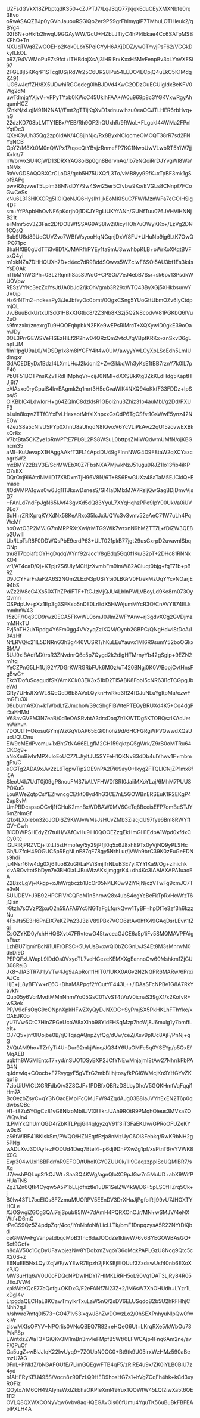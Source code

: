U2FsdGVkX18ZPbptqdKS50+cZJPTJ7/LqJSqQ77jkjqkEduCEyXMXNbfe0rq3Bvo
oRwASAQZBJp0yGVnJauouRSGlQo2er9PS9grFhlmygiP7TMhuLOTHleuk2/qBYg4
02f6N+oHkfb2hwqU9GGAyWW/GcU+HZbLJTiyC4hPI4bkae4Cc6SATpMSBKEhO+Tn
NXUqTWq8ZwGOEHp2Kqk0LbY5PqiCYyH6AKjDDZ/yw0TmyjPsF62/VGGkDkyfLkOL
p9Z/94VWMoPuE7s9fct+ITHBdojXsAj3lHRlFr+KxxH5MvFenpBv3cLYnVXESi97
2FGL8jI5KKqrP1STcgIUS/RdWr25C6UR28lPu54LEDO4ECpjQ4uEkC5K1MdgK491
iJG6wJqffZH/8X5UDwhiRGCqdeg0lhBJDVd4KwC2ODzOuECUigIdxBeKFV0Wg2dM
uwTdmjqYXjvV+vFPyTYxb0KWcC45UkIhFAA+/A0u969p8c3YGKVxwRgyAhqumHCZ
/ZnkN/xLqjM91N2NA1//Fmt2gTTijKqXvD1sdnuwihzu0eaOCJTLHER6rbHvq+nG
22dzKD708bLMTY1EBx/YEB/Rh9OF2hQUxhR/9RWoL+FLgckl44WMa2FPnIYqtDc3
QXeX3yUh35Qg2zp6IdAK/4C8jjhNjo/Rx8ByxNClqcmeOMCQT38rR7sd2FNYqNCB
OpY2/M8XtOM0nQWPx17tqoeQtYBvjzRnmeFP7KC1NwoUwVLwbRT5YiW7jjX+ks/7
lrWbrwxSU4CjWD13DRXYAQ8olSp0gn8BdrvnAq/Ib7eNQoiRrDJYvgWl8Wa/nNMx
RaVvGDSAQQBXCrCLoD8/qcb5H75UXQfL3To/vMB8yy99fK+xTpBF3mk1gSof9APg
pwvR2qvweT5Lplm3BNNdDY79w4Swi25er5Cfvbw9Ko/EVGLs8CNnpf7FCoGwCeSs
xNu6L313HKXCRg5lIOIQoNJQ6HysIh1IjkEoMKISuC7FW/MznWFa7eCOIHSlg4DF
sm+YfPApbHhOvNF6pKdrjh0j1DKJYRgLiUKYfANh/GUNfTuu076JVHVlHNNjB21t
eiiMmr5ov3Z3Fac2DfDO8WfSSAG9AS8Iw2i0icyHOh7uOWyKKx+/LzVg2DN1CQsQ
6ab9U8d89UoCUVZvo7WBfWsyooHqNGqnjDxVf8FU+UHuNb9jg6LtK7OwQlPQ71pc
8haHXlB0gUdTTi3v8D1XJMARfhPYEy1ta9mU3wwhbpKLB+oWrKoXKqtBVFsxQ4yi
m1xkNZa7DHHQUXh7D+d4ec7dR9BddSOwvs5WZclwF6SOl5AU3bf1Es3k4sYsD0Ak
nTlbMYiWGPh+03L2RqmhSasStWoG+CPSOi77eJ4ebB7Ssr+sk6pv13PsdkWUOVpw
RESzVYKc3ezZxIYsJtUA0bJd2/jkOhVgmb3R29xWTQ43ByXGj5XHkbsu/wYJV0ip
Hz6rNTm2+ndkeaPy3/JeJbfeyOc0bmt/0QgxCSng5YUoGttUbmOZv6lyCtdpmjQL
JvJBuuBdkUrtxUlSdG1HBxXfGtbc8/2Z3Nb8KSzj5Q2N8codvV81PGKbQ6lVu2uO
s9fmzxlx/znexrgTu9HOOFqbpbkN2FKe9wEPsRIMrcT+XQXywlD0gkE39oOamJDy
0OL3PrrGEWSVeFISEzHiLf2P2hw04QRzQm2vtcU/qVBptKRKx+znSxvD6gLopLJM
flm11pgU9aL0/MDSDp1x8m8lYGFY4it4w0UM/awyyYwLCyXpLSoEdh5LmIUdmgxr
GdACEDEyDx1BdzI4LXmLHcJ2kdqnl2+Zw2ikbqWh3yKsE1tBB7rznY7k0lL7pF40
PbUF51BCTPnsKZvTRdHMphqVr+cijJ0NMl+dXXSBkKtg3ZkKLdHdg5KaptHJj6t7
eAIAsxe0ryCpuiS4kvEAgmk2q1mrt3H5cGvaWlK4NXQ94oKkfF33FDDz+IpSps/S
OIKBbIC4LdwIorH+g64ZQInC8dzkIsR1GEoI2nu3Zhiz31o4auMbI/g2Dd/PXUF3
bLuln8kqw2TTfCYxFvLHexaotMtfsIXnpxxGsCdP6TgCSfst1GsWwE5ynz42NEOw
4ZezS8a5cNIvU5PYp0XhnU8aUhqdN8IQwxV6YcVLiPkAwz2qU15zovwEXBksQr8x
V7btBta5CKZye1pRnVPTtE7PLGL2PS8WSuL0bttpsZMiWQdwmUMfN/ojKBGncm35
aMl+KuUevapX1HAggAAkfT3FL14ApdDU49gFInnNWG4D9F8taW2qXCYazcogrbW2
mxBMY22BzV3E/ScrMWEbX0Z7FbsNXA7MjwkNzJ51ugu9RJZ1Io13fib4iKPO7sEX
DQrOxj9i6AtdNMiiD17X8DxmTjH96V8N/6T+8S6EwGUXz48aTaM5EJCklQ+Emase
/lOdVMPA1gws0w6Jg1ITJkswDsnesS/Gl4IaDMlxM7A7RsljQwGagBDjDmvVjsD7
+FAnLd7ndFpJgN65IJvf43gvXd5dQ83YyuL7XYqHqhzPPe9lpY00UkVa0iUV9Eq7
SuH+rZRlXprqKYXdNx58KeARxo35IcJxiUQ1/c3v3vmv52eAeC71W7uLh4PqWcMf
hoOwtO3P2MVJG7mMRPRXtXwl/rMTG9WIk7wrxnN9hMZTT7L+fDiZW3QE8o2UwlIl
Ub/lLpTsR8F0DDWQsPbE9erdP63+ULT021pkB77jgt29usGxrpD2uvavnlSbqONp
tnu8T7bpiafcOYHgDqdqWYnf92rJcc1/8gBdq5Gq0f1Ku/32pT+2DHc81RNNkKO4
vr1/AT4caD/Qj+KTpjr7S6UIyMCHjzXvmbFm9imW82ACiuqt0bjg+fqT71b+pBRZ
D9JCYFarFrJaF2A6S2NQm2LExN3pUS/Y5i0LBGrV0Ff/ekMzUqYYcvNOarjE94bS
wZz2iV8eG4Xs50XThZPdiFTF+TtCJzMjQJU4LblnPWLVBoyLd9Ke8rn073OyQvmn
OSPdpUv+pXz1Ep3g3SFKsb5nDE0LrEdX5HWAjumMYcR3O/CnAVYB74ELkmmbnW43
15z0F//0q3CD9rwz0ECA5FKwWL0omJ0JlmZWFYArw+rj3gdvXCg2GVDjmzmMHxTU
Fvj5hTH2uYRpdg4Y6Fm0gg4VVzyqZzlXQM/Oynb2GBPC/QNgHdwlStDoA/I3AzHf
NfLRVQ/c21lL5DNRnG3h3g446VUSRT/hKuLEuYauvx1Ml6R9sumY52boOGkxBMA/
5UJ9xiBAdfMXtrsR3ZNvdnrQ6c5p7Qygd2k2dlgHTMrnyYb42gSgip+9EZN2m1tq
YeCZPnG5LH1Uj92Y7DGrKWRGRbFUk6MOz/uT420BNgj0K0V/BopjCvtHnsFgBwC+
EkcYDofuSoagudfSK/AmXCk03EK3x51bD2Tl5ABK8FobI5cNR63l1cTCGpgJbeWd
GRy7UHrJfXrWL8QeQcD6b8AVxLQyknHwRkd3R24fDJuNLuYgItpMa/czwFmGEu3X
08ubumA9Xn+k1WbdLfZJmchoW39cShgFlBWtePTEQyBRUXd4K5+Cq4dgPr5aFHMd
V68avGVEM3N7eaB/0d1eOASRvbtA3drxDoqZh1KWTDg5KTOBQszIKAdJermWrhvn
7DQUtTI+OkosuGYmjWzGqVbAP65EGi0hohz9d/6HCFGRgWPVQwwdXQaUucUQU2nu
EW9cMEdPvomu+1xBht7tNA66ELgfM2CH159qktpQ5gWrk/Z9rB0oMTRu64CKCg9+
aNoXmBivhrMPXuloEoUC77LJ/yltJU5SYFeH1QKNvB3dDb4ulYhwv1F+mbmgPx/C
eCGTg2ADA9xJw2zL6TqpwTip2OE9nPA2l7i69ayO+Ikyg2FTQLlCNjZP1mx8fl5A
SleoU4k7UdT0j09gP8nouFM37bALVFHWDfSRI0JaiiMXoYLaj/6MhM7PUUSPOXuG
LouKWeZqtpCsYEZIwncgCEtkt08yd4hG3CE7nL5GOWBnERSEuK1R2EKgP42up8vM
UmPBDcspsoOCvIj1fCHuK2mnBxWDBAW0MV6CeTq8BceisEFP7omBeSTJY6mZNmGf
Q1x4LXbIebn32oJODiSZ9KWJvWMsJsHUvZMb3ZiacjdU97fye6Bm8RWYffOV+Gwh
B1CDWPSHEdyZt7tuIH/VAfCvHu9iH0QOOEZzgEkHmGH1EdbA1Wpd0xfdxCCy0itc
lGLRlRjPRZVCj+IZtLI5stHmofey/5y29jPfjl0q5x6J8xhE9Tx0yVjNQ9yPLSHc
Gh/UZfcH4SOGUC5pREgNLnE87qF78gy5NrhLur/jVWn9brC39K0zEuGeEDNs9hdi
ju4Nsr16lw4dg0Xj6TuoB2uGI/LaFViSmjlfrNLuB3E7yiXYYlKa9/Og+zlhichk
xivAROvitotSbDyn7e3BH0laLJBuWIzAKsljmggrK4+dh4Kc3IAAlAXAPA1uaoEA
Z2BzcLgVj+Kkgp+xJhWrgbczb1BcOr05N4LK0w92lYRjN/czVTwFg9xmJC7Te3vN
SUIJDEV+J9B92HPCFIVrCQPoM1n5hrow28x4ubS4egYcBeFkTpRxHcWfzT6jQlsn
rGtzh7sOVzP2jxuO2n59AFA6Yc5NGTaFgLfqrkQvw1TyBF+hpDtTe3zf3h6kzzNu
4FxJts5E3H6PnEIX7eKZPn23J3ziV89PBx7VCO6ztAv0hfX49GAqDsrLEvn1tZgj
CsOZYKD0y/xhHHQSXvt47FRvtewO45twceaGJCE6a5p1iFv5SMQMAVPFAighFtaz
LzhBU7igmYBcNi1UIFrOFSC+5UyUsB+xwQI0bZCGnLvJS4Et8M3sMnrwM0deDi9D
PEPQFxUWapL9lDdOa0VxyoTL7veHGezeKEMXXgEennoCw60Mshkm1ZjGU308Rej3
Jk8+JIA3TR7J1lyVTw4Jg9aApRom1HIT0/1UKX0AGv2N2NGPR6MARw/6PrxiAJCx
HjE+jL8yBFYw+rE6C+DhaMAPpqf2YCutYF443L++/iDAsSFcNPBe1G8A7RkYavkN
Qup05y6VcrMvdtMMnNhm/Yo05GsC01VvST4tVuV0icnaS39gX1/x2KofvR+wS3ek
PP/V9cFsOqG9cONpnXpkHFwZXyQyDJNXOC+SyPmjSX5PkHKLhFThYkc/xOAEJK0o
yU7lVw6OtC7HinZPGeUcoW8aXlhb98YldEHSqMzp7hcWj8J6mulg1y7bmffLe1t+
OJ7Q5+jnf0lUojbe0B/rjCTqagAQnpZyfQg/dUw/ceZ/Xsv9plUc8AjF/PnNj+qG
2VQtAM9ho+TZrfyTi4UnDur92mkjWnc/JQ34Y6UaOMFe5q0YSEYp/p5QxE/MqAEB
uqbfh8W5MlEntcT7+yd/nSUO1DSyBXP2JCfYNEwMnjajml8tAw27Nhr/kFbPAD4N
qJdnwIq+COocb+F7RvygyF5gVErG2mbBIIhjtosyfkPGI6WMcjKn9YHGYvZKqu18
7zioUiUVlCLXGRFdbQ/v3Z8CJF+fPDBfxQBRzDSLbyDhoV5GQKHmtVqFqqi1Hm7A
BcOezbZsyC+qY3NOaoEMpiFcQMJFW94ZqdAJg03B8laJVYhExEN2T6p0qdwbsQBc
H1+t8Zu5YOgCz81vG6NlzoMb8JVXBEkrJUAh9ROtR9PMqhOieus3MVxaZOWQvJn4
tLPMYxQhUmQGD4rZbKTLPpjGlI4qIgyzqV91f3iT3FaEKUw/GPRoOFUZeKYw0slS
zS6tWIBF418KlskSm/PWQO/HZNEqtfFzja8nMzUyC6Ol3Febkq/RwKRbNH2g5PNg
wADLXvJ3OIAyI+zFODUd4Deq7BteI4+p6dj9DhPXwZg1pf/xsPtnT6/vYVWK8X0G
Evp304wUxl18BPdr/nR9EFOD/tUhoKGY0ZUU0k/III9GaqzzpplScUQMlBR7/sXg
J7/wshPQLupSfkQJWt+Saa3Q4KWg/agnQloXC9pJGw7n5MuUD+abX9WifPHUaTNS
ZgZ1Zn6Qfk4Cyqw5A5P1bLLjdfnztIe1uDR1SelZW4k9i/D6+5pLSCfHZrq5Ck+j
B0lw43TL7ocEICs8FZzmuMUORPV5EEnDV3DrXHaJjPgfolRlj99vU7JHOXTYHCLe
XJOSwgiZGCg3QAi7ejSpub85lW+7dAmH4PQRXOnCJr/MN+wSMJV/4eNXWtf+D6mC
tPeCS9Qz5Z4pdpZqr/4co/IYnNbfoNf/LicLLTk/bmF1DnpqzysA5R22NYtDKjbd
ceGMWwFgVanpatdbqcMoB3fnc6daJOCdZe1kIiwW76v6BYEGOWBAsGQ+6xf9Gcf+
n8dAV50c1CgDyUFawpjezNw8YDoIxmZvgoY36qMqkPAPLGzU8Ncg9Qtc5cX20S+z
E6NuEE5NxLQyIZcjWF/wYEwR7Epzh2jFKSBjEIQUuf3ZzdswUsf40nb6EXoXxPJQ
MW3uH1q6aV0U0oFDQcNPDwlHDYI7HlMKLRRH5oL90Vq1DAT3LjRy84R05JEoJVW4
xpkWbXQcE77cQofg+OKDxG/F2eFANf7N23Z+2/lM6sW7XhOHUdh+LYzr1LxDgI4v
LrpgdaQECHaL8KCawTmylkrTxuLaW5nQ/2sDV6ELUSqdoB2b5U2hRFHhjCNhh2qJ
n/shwro7mtq0I573+GO471v53lxqwJ8hZwDOwzLo2/0hSEXPnhyuNlpQw0fwkIVr
zlswMXfsOPYV+NPOrlis0VNcQBEQ7R82+eHQeG6Ut+LKrqRXe5/kWbOu73P/kFSp
LWntdzZWaT3+GiQKv3M1mBn3m4eFMpfB5Wt/6LFWCAjp4Fnq6Am2ne/avF/0PuOf
Oa5ugZ+wBlJJlqK22IwUyq9+7ZOUbN0CG0+Bt9tk9U05irxWzHMz590aBemzU7AG
0FnL+PNkfZ/bN3AFGUfE/7LimGQEgwFTB4qF5/zRlRE4u9x/ZK0iYLB0BIU7z4yd
b1AHFRyKEU495S/Vocn8z90FzLQ9HED9hosHG7s1+hVgZCqFh4hk+kCd3uyROFiz
QOylx7rM6QH49AIynsWxlZkbhaOKPIeXml49Yux1QOWtW45LQI2iwXa5t6QE1I12
OVLQ8QXWXCONyVqw6vbv8aqHQEGAvOis66fUmu4YguTK56uBuBkFBFEApIPXLH4A
